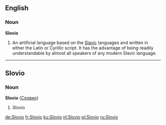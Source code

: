 ==English==
{{wikipedia}}
===Noun===
'''Slovio'''

#An artificial language based on the [[Slavic]] languages and written in either the Latin or Cyrillic script. It has the advantage of being readily understandable by almost all speakers of any modern Slavic language.


----
==Slovio==
===Noun===
'''Slovio''' ([[Словио]])

# Slovio

[[de:Slovio]]
[[fr:Slovio]]
[[ku:Slovio]]
[[nl:Slovio]]
[[pl:Slovio]]
[[ru:Slovio]]
